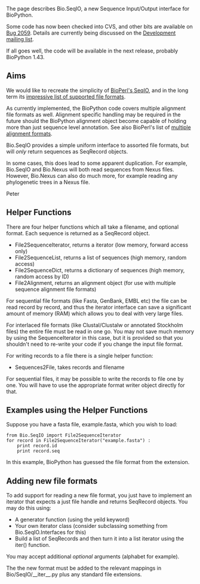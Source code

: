 The page describes Bio.SeqIO, a new Sequence Input/Output interface for BioPython.

Some code has now been checked into CVS, and other bits are available on [http://bugzilla.open-bio.org/show_bug.cgi?id=2059 Bug 2059].  Details are currently being discussed on the [http://biopython.org/wiki/Mailing_lists Development mailing list].

If all goes well, the code will be available in the next release, probably BioPython 1.43.

== Aims ==

We would like to recreate the simplicity of [http://www.bioperl.org/wiki/HOWTO:SeqIO BioPerl's SeqIO], and in the long term its [http://www.bioperl.org/wiki/Sequence_formats impressive list of supported file formats].

As currently implemented, the BioPython code covers multiple alignment file formats as well.  Alignment specific handling may be required in the future should the BioPython alignment object become capable of holding more than just sequence level annotation.  See also BioPerl's list of [http://www.bioperl.org/wiki/Multiple_alignment_formats multiple alignment formats].

Bio.SeqIO provides a simple uniform interface to assorted file formats, but will ''only'' return sequences as SeqRecord objects.  

In some cases, this does lead to some apparent duplication.  For example, Bio.SeqIO and Bio.Nexus will both read sequences from Nexus files.  However, Bio.Nexus can also do much more, for example reading any phylogenetic trees in a Nexus file.

Peter

== Helper Functions ==

There are four helper functions which all take a filename, and optional format.  Each sequence is returned as a SeqRecord object.

* File2SequenceIterator, returns a iterator (low memory, forward access only)
* File2SequenceList, returns a list of sequences (high memory, random access)
* File2SequenceDict, returns a dictionary of sequences (high memory, random access by ID)
* File2Alignment, returns an alignment object (for use with multiple sequence alignment file formats)

For sequential file formats (like Fasta, GenBank, EMBL etc) the file can be read record by record, and thus the iterator interface can save a significant amount of memory (RAM) which allows you to deal with very large files.

For interlaced file formats (like Clustal/Clustalw or annotated Stockholm files) the entire file must be read in one go.  You may not save much memory by using the SequenceIterator in this case, but it is provided so that you shouldn't need to re-write your code if you change the input file format.

For writing records to a file there is a single helper function:

* Sequences2File, takes records and filename

For sequential files, it may be possible to write the records to file one by one.  You will have to use the appropriate format writer object directly for that.

== Examples using the Helper Functions ==

Suppose you have a fasta file, example.fasta, which you wish to load:

 from Bio.SeqIO import File2SequenceIterator
 for record in File2SequenceIterator("example.fasta") :
     print record.id
     print record.seq

In this example, BioPython has guessed the file format from the extension.

== Adding new file formats ==

To add support for reading a new file format, you just have to implement an iterator that expects a just file handle and returns SeqRecord objects.  You may do this using:

* A generator function (using the yeild keyword)
* Your own iterator class (consider subclassing something from Bio.SeqIO.Interfaces for this)
* Build a list of SeqRecords and then turn it into a list iterator using the iter() function.

You may accept additional ''optional'' arguments (alphabet for example).

The the new format must be added to the relevant mappings in Bio/SeqIO/__iter__.py plus any standard file extensions.